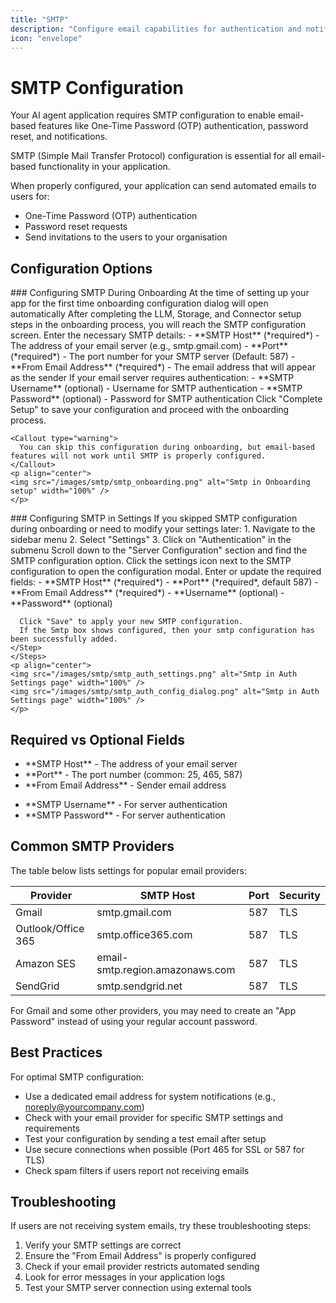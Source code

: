 ```yaml
---
title: "SMTP"
description: "Configure email capabilities for authentication and notifications"
icon: "envelope"
---
```


# SMTP Configuration

Your AI agent application requires SMTP configuration to enable email-based features like One-Time Password (OTP) authentication, password reset, and notifications.

<Callout type="info">
  SMTP (Simple Mail Transfer Protocol) configuration is essential for all
  email-based functionality in your application.
</Callout>

When properly configured, your application can send automated emails to users for:

- One-Time Password (OTP) authentication
- Password reset requests
- Send invitations to the users to your organisation

## Configuration Options

<Tabs>
  <Tab title="During Onboarding">
    ### Configuring SMTP During Onboarding
    At the time of setting up your app for the first time onboarding configuration dialog will open automatically 
  <Steps>
    <Step title="Access the SMTP Configuration Step">
        After completing the LLM, Storage, and Connector setup steps in the onboarding process, you will reach the SMTP configuration screen.
    </Step>
    <Step title="Fill in Required Information">
        Enter the necessary SMTP details:
        - **SMTP Host** (*required*) - The address of your email server (e.g., smtp.gmail.com)
        - **Port** (*required*) - The port number for your SMTP server (Default: 587)
        - **From Email Address** (*required*) - The email address that will appear as the sender
    </Step>
    <Step title=" Add Authentication (if needed)">
    If your email server requires authentication:
      - **SMTP Username** (optional) - Username for SMTP authentication
      - **SMTP Password** (optional) - Password for SMTP authentication
    </Step>
   <Step title="Complete Setup">
      Click "Complete Setup" to save your configuration and proceed with the onboarding process.
    </Step>
   </Steps>

    <Callout type="warning">
      You can skip this configuration during onboarding, but email-based features will not work until SMTP is properly configured.
    </Callout>
    <p align="center">
    <img src="/images/smtp/smtp_onboarding.png" alt="Smtp in Onboarding setup" width="100%" />
    </p>

  </Tab>
  <Tab title="From Settings">
    ### Configuring SMTP in Settings
    If you skipped SMTP configuration during onboarding or need to modify your settings later:
    <Steps>
    <Step title="Access Authentication Settings">
        1. Navigate to the sidebar menu
        2. Select "Settings"
        3. Click on "Authentication" in the submenu
        Scroll down to the "Server Configuration" section and find the SMTP configuration option.
    </Step>
    <Step title="Edit SMTP Settings">
        Click the settings icon next to the SMTP configuration to open the configuration modal.
    </Step>
    <Step title="Update Configuration">
        Enter or update the required fields:
      - **SMTP Host** (*required*)
      - **Port** (*required*, default 587)
      - **From Email Address** (*required*)
      - **Username** (optional)
      - **Password** (optional)

      Click "Save" to apply your new SMTP configuration.
      If the Smtp box shows configured, then your smtp configuration has been successfully added.
    </Step>
    </Steps>
    <p align="center">
    <img src="/images/smtp/smtp_auth_settings.png" alt="Smtp in Auth Settings page" width="100%" />
    <img src="/images/smtp/smtp_auth_config_dialog.png" alt="Smtp in Auth Settings page" width="100%" />
    </p>

  </Tab>
</Tabs>

## Required vs Optional Fields

<div className="grid grid-cols-1 md:grid-cols-2 gap-4">
  <Card title="Required Fields" icon="circle-exclamation">
    <ul>
      <li>**SMTP Host** - The address of your email server</li>
      <li>**Port** - The port number (common: 25, 465, 587)</li>
      <li>**From Email Address** - Sender email address</li>
    </ul>
  </Card>
  <Card title="Optional Fields" icon="circle-info">
    <ul>
      <li>**SMTP Username** - For server authentication</li>
      <li>**SMTP Password** - For server authentication</li>
    </ul>
  </Card>
</div>

## Common SMTP Providers

The table below lists settings for popular email providers:

| Provider           | SMTP Host                       | Port | Security |
| ------------------ | ------------------------------- | ---- | -------- |
| Gmail              | smtp.gmail.com                  | 587  | TLS      |
| Outlook/Office 365 | smtp.office365.com              | 587  | TLS      |
| Amazon SES         | email-smtp.region.amazonaws.com | 587  | TLS      |
| SendGrid           | smtp.sendgrid.net               | 587  | TLS      |

<Callout type="warning">
  For Gmail and some other providers, you may need to create an "App Password"
  instead of using your regular account password.
</Callout>

## Best Practices

For optimal SMTP configuration:

- Use a dedicated email address for system notifications (e.g., noreply@yourcompany.com)
- Check with your email provider for specific SMTP settings and requirements
- Test your configuration by sending a test email after setup
- Use secure connections when possible (Port 465 for SSL or 587 for TLS)
- Check spam filters if users report not receiving emails

## Troubleshooting

<Callout type="error">
  If users are not receiving system emails, try these troubleshooting steps:
</Callout>

1. Verify your SMTP settings are correct
2. Ensure the "From Email Address" is properly configured
3. Check if your email provider restricts automated sending
4. Look for error messages in your application logs
5. Test your SMTP server connection using external tools
